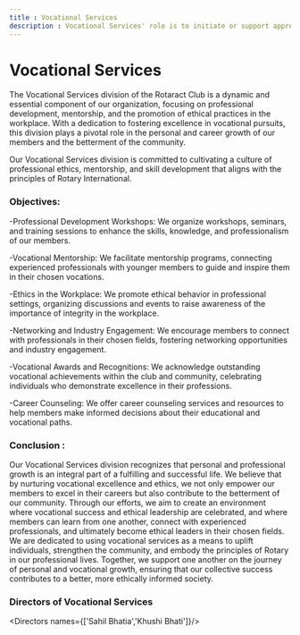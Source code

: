 ```yaml
---
title : Vocational Services
description : Vocational Services' role is to initiate or support apprenticeship programs that help unskilled or disabled workers acquire marketable skills, including interviewing skills. Address problems of illiteracy, drug abuse, and alcohol abuse in the workplace and encourage the practice and promotion of an equal community.
---
```


# Vocational Services

The Vocational Services division of the Rotaract Club is a dynamic and essential component of our organization, focusing on professional development, mentorship, and the promotion of ethical practices in the workplace. With a dedication to fostering excellence in vocational pursuits, this division plays a pivotal role in the personal and career growth of our members and the betterment of the community.

Our Vocational Services division is committed to cultivating a culture of professional ethics, mentorship, and skill development that aligns with the principles of Rotary International.


### Objectives:

-Professional Development Workshops: We organize workshops, seminars, and training sessions to enhance the skills, knowledge, and professionalism of our members.

-Vocational Mentorship: We facilitate mentorship programs, connecting experienced professionals with younger members to guide and inspire them in their chosen vocations.

-Ethics in the Workplace: We promote ethical behavior in professional settings, organizing discussions and events to raise awareness of the importance of integrity in the workplace.

-Networking and Industry Engagement: We encourage members to connect with professionals in their chosen fields, fostering networking opportunities and industry engagement.

-Vocational Awards and Recognitions: We acknowledge outstanding vocational achievements within the club and community, celebrating individuals who demonstrate excellence in their professions.

-Career Counseling: We offer career counseling services and resources to help members make informed decisions about their educational and vocational paths.

### Conclusion :
Our Vocational Services division recognizes that personal and professional growth is an integral part of a fulfilling and successful life. We believe that by nurturing vocational excellence and ethics, we not only empower our members to excel in their careers but also contribute to the betterment of our community. Through our efforts, we aim to create an environment where vocational success and ethical leadership are celebrated, and where members can learn from one another, connect with experienced professionals, and ultimately become ethical leaders in their chosen fields. We are dedicated to using vocational services as a means to uplift individuals, strengthen the community, and embody the principles of Rotary in our professional lives. Together, we support one another on the journey of personal and vocational growth, ensuring that our collective success contributes to a better, more ethically informed society.

### Directors of Vocational Services
<Directors names={['Sahil Bhatia','Khushi Bhati']}/>